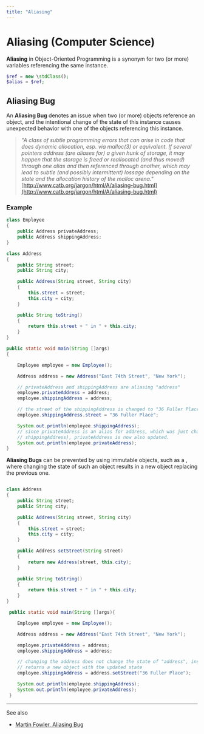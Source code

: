 ```yaml
---
title: "Aliasing"
---
```



# Aliasing (Computer Science)

**Aliasing** in Object-Oriented Programming is a synonym for two (or more) variables referencing the same instance.

```php title="$ref and $alias referencing the same instance"
$ref = new \stdClass();
$alias = $ref;
```


## Aliasing Bug

An **Aliasing Bug** denotes an issue when two (or more) objects reference an object, and the intentional change of the
state of this instance causes unexpected behavior with one of the objects referencing this instance.


> _"A class of subtle programming errors that can arise in code that does dynamic allocation, esp. via malloc(3) or equivalent. If several pointers address (are aliases for) a given hunk of storage, it may happen that the storage is freed or reallocated (and thus moved) through one alias and then referenced through another, which may lead to subtle (and possibly intermittent) lossage depending on the state and the allocation history of the malloc arena."_ [http://www.catb.org/jargon/html/A/aliasing-bug.html](http://www.catb.org/jargon/html/A/aliasing-bug.html)


### Example

```java title="privateAddress gets changed unintentionally"
class Employee
{
    public Address privateAddress;
    public Address shippingAddress;
}

class Address
{
    public String street;
    public String city;

    public Address(String street, String city)
    {
        this.street = street;
        this.city = city;
    }

    public String toString()
    {
        return this.street + " in " + this.city;
    }
}

public static void main(String []args)
{

    Employee employee = new Employee();

    Address address = new Address("East 74th Street", "New York");

    // privateAddress and shippingAddress are aliasing "address"
    employee.privateAddress = address;
    employee.shippingAddress = address;

    // the street of the shippingAddress is changed to "36 Fuller Place"
    employee.shippingAddress.street = "36 Fuller Place";

    System.out.println(employee.shippingAddress);
    // since privateAddress is an alias for address, which was just changed (through accessing it with the alias
    // shippingAddress), privateAddress is now also updated.
    System.out.println(employee.privateAddress);
}
```

**Aliasing Bugs** can be prevented by using immutable objects, such as a <GlosRef name="Value Object" file="sd.valueobject" />, where changing the state of such an object results in a new object replacing the previous one.


```java title="Address is immutable "

class Address
{
    public String street;
    public String city;

    public Address(String street, String city)
    {
        this.street = street;
        this.city = city;
    }

    public Address setStreet(String street)
    {
        return new Address(street, this.city);
    }

    public String toString()
    {
        return this.street + " in " + this.city;
    }
}

 public static void main(String []args){

    Employee employee = new Employee();

    Address address = new Address("East 74th Street", "New York");

    employee.privateAddress = address;
    employee.shippingAddress = address;

    // changing the address does not change the state of "address", instead it
    // returns a new object with the updated state
    employee.shippingAddress = address.setStreet("36 Fuller Place");

    System.out.println(employee.shippingAddress);
    System.out.println(employee.privateAddress);
 }
```


-----
See also
 - [Martin Fowler, Aliasing Bug](https://martinfowler.com/bliki/AliasingBug.html)
